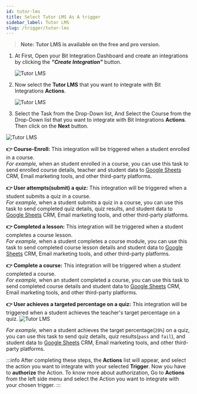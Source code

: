 ```yaml
---
id: tutor-lms
title: Select Tutor LMS As A trigger
sidebar_label: Tutor LMS
slug: /trigger/tutor-lms
---
```



> **Note: Tutor LMS is available on the free and pro version.**

1. At First, Open your Bit Integration Dashboard and create an integrations by clicking the **_“Create Integration”_** button.

   <Image src="trigger/_create-integrations" alt="Tutor LMS" w="1020" h="350" />

2. Now select the **Tutor LMS** that you want to integrate with Bit Integrations **Actions**.

   <Image src="trigger/tutor-lms/select-trigger" alt="Tutor LMS" w="1020" h="350" />

3.	Select the Task from the Drop-Down list, And Select the Course from the Drop-Down list that you want to integrate with Bit Integrations **Actions**. Then click on the **Next** button.

   <Image src="trigger/tutor-lms/select-form-or-task-name" alt="Tutor LMS" w="1020" h="350"/>


**👉 Course-Enroll:** This integration will be triggered when a student enrolled in a course.   
*For example,* when an student enrolled in a course, you can use this task to send enrolled course details, teacher and student data to [Google Sheets](https://docs.bit-integrations.bitapps.pro/integrations/google-sheet) CRM, Email marketing tools, and other third-party platforms.

**👉 User attempts(submit) a quiz:** This integration will be triggered when a student submits a quiz in a course.  
*For example,* when a student submits a quiz in a course, you can use this task to send completed quiz details, quiz results,  and student data to [Google Sheets](https://docs.bit-integrations.bitapps.pro/integrations/google-sheet) CRM, Email marketing tools, and other third-party platforms.

**👉 Completed a lesson:** This integration will be triggered when a student completes a course lesson.   
*For example,* when a student completes a course module, you can use this task to send completed course lesson details and student data to [Google Sheets](https://docs.bit-integrations.bitapps.pro/integrations/google-sheet) CRM, Email marketing tools, and other third-party platforms.

**👉 Complete a course:** This integration will be triggered when a student completed a course.   
*For example,* when an student completed a course, you can use this task to send completed course details and student data to [Google Sheets](https://docs.bit-integrations.bitapps.pro/integrations/google-sheet) CRM, Email marketing tools, and other third-party platforms.

**👉 User achieves a targeted percentage on a quiz:** This integration will be triggered when a student achieves the teacher's target percentage on a quiz.
   <Image src="trigger/tutor-lms/targeted-percentage-on-quiz" alt="Tutor LMS" w="1020" h="350"/>

*For example,* when a student achieves the target percentage(`20%`) on a quiz, you can use this task to send quiz details, quiz results(`pass` and `fail`),  and student data to [Google Sheets](https://docs.bit-integrations.bitapps.pro/integrations/google-sheet) CRM, Email marketing tools, and other third-party platforms.


:::info
  After completing these steps, the **Actions** list will appear, and select the action you want to integrate with your selected **Trigger**. Now you have to **authorize** the Action. To know more about authorization, Go to **Actions** from the left side menu and select the Action you want to integrate with your chosen trigger.
:::

<Feedback/>